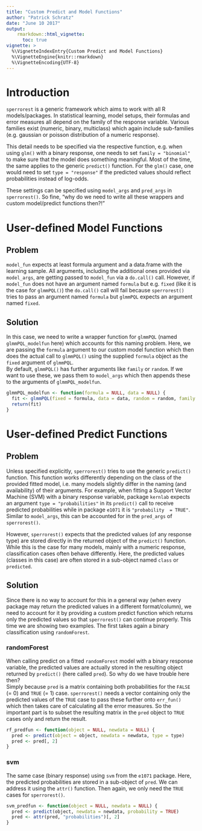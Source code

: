 ```yaml
---
title: "Custom Predict and Model Functions"
author: "Patrick Schratz"
date: "June 10 2017"
output: 
    rmarkdown::html_vignette:
      toc: true
vignette: >
  %\VignetteIndexEntry{Custom Predict and Model Functions}
  %\VignetteEngine{knitr::rmarkdown}
  %\VignetteEncoding{UTF-8}
---
```


# Introduction

`sperrorest` is a generic framework which aims to work with all R models/packages. In statistical learning, model setups, their formulas and error measures all depend on the family of the response variable. Various families exist (numeric, binary, multiclass) which again include sub-families (e.g. gaussian or poisson distribution of a numeric response). 

This detail needs to be specified via the respective function, e.g. when using `glm()` with a binary response, one needs to set `family = "binomial"` to make sure that the model does something meaningful. Most of the time, the same applies to the generic `predict()` function. For the `glm()` case, one would need to set `type = "response"` if the predicted values should reflect probabilities instead of log-odds. 

These settings can be specified using `model_args` and `pred_args` in `sperrorest()`. So fine, "why do we need to write all these wrappers and custom model/predict functions then?!"

# User-defined Model Functions

## Problem

`model_fun` expects at least formula argument and a data.frame with the learning sample. All arguments, including the additional ones provided via `model_args`, are getting passed to `model_fun` via a `do.call()` call. However, if `model_fun` does not have an argument named `formula` but e.g. `fixed` (like it is the case for `glmmPQL()`) the `do.call()` call will fail because `sperrorest()` tries to pass an argument named `formula` but `glmmPQL` expects an argument named `fixed`.

## Solution

In this case, we need to write a wrapper function for `glmmPQL` (named `glmmPQL_modelfun` here) which accounts for this naming problem. Here, we are passing the `formula` argument to our custom model function which then does the actual call to `glmmPQL()` using the supplied `formula` object as the `fixed` argument of `glmmPQL`.  
By default, `glmmPQL()` has further arguments like `family` or `random`. If we want to use these, we pass them to `model_args` which then appends these to the arguments of `glmmPQL_modelfun`.

```r
glmmPQL_modelfun <- function(formula = NULL, data = NULL) {
  fit <- glmmPQL(fixed = formula, data = data, random = random, family = family)
  return(fit)
}
```

# User-defined Predict Functions

## Problem

Unless specified explicitly, `sperrorest()` tries to use the generic `predict()` function. This function works differently depending on the class of the provided fitted model, i.e. many models slightly differ in the naming (and availability) of their arguments. For example, when fitting a Support Vector Machine (SVM) with a binary response variable, package `kernlab` expects an argument `type = "probabilities"` in its `predict()` call to receive predicted probabilities while in package `e1071` it is `"probability  = TRUE"`. Similar to `model_args`, this can be accounted for in the `pred_args` of `sperrorest()`. 

However, `sperrorest()` expects that the predicted values (of any response type) are stored directly in the returned object of the `predict()` function. While this is the case for many models, mainly with a numeric response, classification cases often behave differently. Here, the predicted values (classes in this case) are often stored in a sub-object named `class` or `predicted`.

## Solution 
Since there is no way to account for this in a general way (when every package may return the predicted values in a different format/column), we need to account for it by providing a custom predict function which returns only the predicted values so that `sperrorest()` can continue properly. This time we are showing two examples. The first takes again a binary classification using `randomForest`. 

### randomForest

When calling predict on a fitted `randomForest` model with a binary response variable, the predicted values are actually stored in the resulting object returned by `predict()` (here called `pred`). So why do we have trouble here then?  
Simply because `pred` is a matrix containing both probabilities for the `FALSE` (= 0) and `TRUE` (= 1) case. `sperrorest()` needs a vector containing only the predicted values of the `TRUE` case to pass these further onto `err_fun()` which then takes care of calculating all the error measures. So the important part is to subset the resulting matrix in the `pred` object to `TRUE` cases only and return the result.

```r
rf_predfun <- function(object = NULL, newdata = NULL) {
  pred <- predict(object = object, newdata = newdata, type = type)
  pred <- pred[, 2]
}
```

### svm

The same case (binary response) using `svm` from the `e1071` package. Here, the predicted probabilities are stored in a sub-object of `pred`. We can address it using the `attr()` function. Then again, we only need the `TRUE` cases for `sperrorest()`.

```r
svm_predfun <- function(object = NULL, newdata = NULL) {
  pred <- predict(object, newdata = newdata, probability = TRUE)
  pred <- attr(pred, "probabilities")[, 2]
}
```


